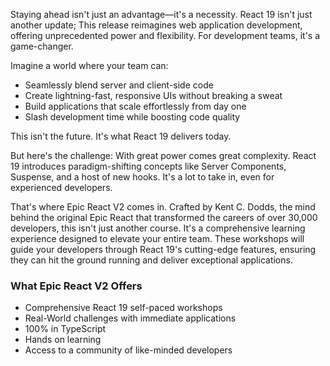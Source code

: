 Staying ahead isn't just an advantage—it's a necessity. React 19 isn't just another update; This release reimagines web application development, offering unprecedented power and flexibility. For development teams, it's a game-changer.

Imagine a world where your team can:

- Seamlessly blend server and client-side code
- Create lightning-fast, responsive UIs without breaking a sweat
- Build applications that scale effortlessly from day one
- Slash development time while boosting code quality

This isn't the future. It's what React 19 delivers today.

But here's the challenge: With great power comes great complexity. React 19 introduces paradigm-shifting concepts like Server Components, Suspense, and a host of new hooks. It's a lot to take in, even for experienced developers.

That's where Epic React V2 comes in. Crafted by Kent C. Dodds, the mind behind the original Epic React that transformed the careers of over 30,000 developers, this isn't just another course. It's a comprehensive learning experience designed to elevate your entire team. These workshops will guide your developers through React 19's cutting-edge features, ensuring they can hit the ground running and deliver exceptional applications.

### What Epic React V2 Offers

- Comprehensive React 19 self-paced workshops
- Real-World challenges with immediate applications
- 100% in TypeScript
- Hands on learning
- Access to a community of like-minded developers

